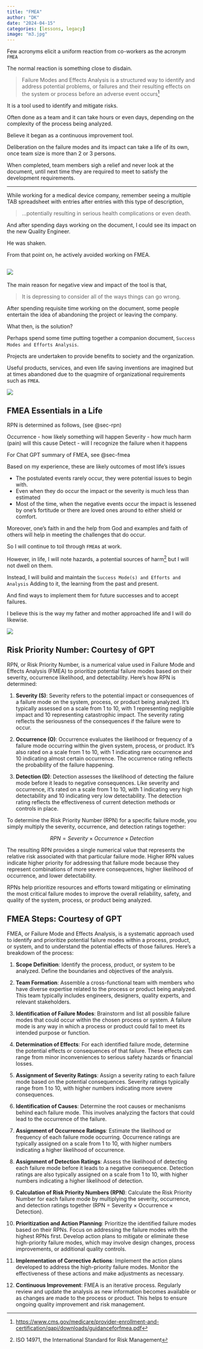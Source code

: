 ```yaml
---
title: "FMEA"
author: "DK"
date: "2024-04-15"
categories: [lessons, legacy]
image: "m3.jpg"
---
```


Few acronyms elicit a uniform reaction from co-workers as the acronym `FMEA`

The normal reaction is something close to disdain.

> Failure Modes and Effects Analysis is a structured way to identify and address potential problems, or failures and their resulting effects on the system or process before an adverse event occurs^[<https://www.cms.gov/medicare/provider-enrollment-and-certification/qapi/downloads/guidanceforfmea.pdf>]

It is a tool used to identify and mitigate risks.

Often done as a team and it can take hours or even days, depending on the complexity of the process being analyzed.

Believe it began as a continuous improvement tool.

Deliberation on the failure modes and its impact can take a life of its own, once team size is more than 2 or 3 persons.

When completed, team members sigh a relief and never look at the document, until next time they are required to meet to satisfy the development requirements.

---

While working for a medical device company, remember seeing a multiple TAB spreadsheet with entries after entries with this type of description,

> ...potentially resulting in serious health complications or even death.

And after spending days working on the document, I could see its impact on the new Quality Engineer.

He was shaken.

From that point on, he actively avoided working on FMEA.

![](m3.jpg)
---

The main reason for negative view and impact of the tool is that,

> It is depressing to consider all of the ways things can go wrong.

After spending requisite time working on the document, some people entertain the idea of abandoning the project or leaving the company.

What then, is the solution?

Perhaps spend some time putting together a companion document, `Success Modes and Efforts Analysis`.

Projects are undertaken to provide benefits to society and the organization.

Useful products, services, and even life saving inventions are imagined but at times abandoned due to the quagmire of organizational requirements such as `FMEA`.

![](m2.jpg)

## FMEA Essentials in a Life

RPN is determined as follows, (see @sec-rpn)

Occurrence - how likely something will happen
Severity - how much harm (pain) will this cause
Detect - will I recognize the failure when it happens

For Chat GPT summary of FMEA, see @sec-fmea

Based on my experience, these are likely outcomes of most life's issues

- The postulated events rarely occur, they were potential issues to begin with.
- Even when they do occur the impact or the severity is much less than estimated
- Most of the time, when the negative events occur the impact is lessened by one's fortitude or there are loved ones around to either shield or comfort.

Moreover, one's faith in and the help from God and examples and faith of others will help in meeting the challenges that do occur.

So I will continue to toil through `FMEA`s at work.

However, in life, I will note hazards, a potential sources of harm^[ISO 14971, the International Standard for Risk Management] but I will not dwell on them.

Instead, I will build and maintain the `Success Mode(s) and Efforts and Analysis`
Adding to it, the learning from the past and present.

And find ways to implement them for future successes and to accept failures.

I believe this is the way my father and mother approached life and I will do likewise.

![](m1.jpg)

## Risk Priority Number: Courtesy of GPT {#sec-rpn}

RPN, or Risk Priority Number, is a numerical value used in Failure Mode and Effects Analysis (FMEA) to prioritize potential failure modes based on their severity, occurrence likelihood, and detectability. Here's how RPN is determined:

1.  **Severity (S)**: Severity refers to the potential impact or consequences of a failure mode on the system, process, or product being analyzed. It's typically assessed on a scale from 1 to 10, with 1 representing negligible impact and 10 representing catastrophic impact. The severity rating reflects the seriousness of the consequences if the failure were to occur.

2.  **Occurrence (O)**: Occurrence evaluates the likelihood or frequency of a failure mode occurring within the given system, process, or product. It's also rated on a scale from 1 to 10, with 1 indicating rare occurrence and 10 indicating almost certain occurrence. The occurrence rating reflects the probability of the failure happening.

3.  **Detection (D)**: Detection assesses the likelihood of detecting the failure mode before it leads to negative consequences. Like severity and occurrence, it's rated on a scale from 1 to 10, with 1 indicating very high detectability and 10 indicating very low detectability. The detection rating reflects the effectiveness of current detection methods or controls in place.

To determine the Risk Priority Number (RPN) for a specific failure mode, you simply multiply the severity, occurrence, and detection ratings together:

$$ RPN = Severity×Occurrence×Detection $$

The resulting RPN provides a single numerical value that represents the relative risk associated with that particular failure mode. Higher RPN values indicate higher priority for addressing that failure mode because they represent combinations of more severe consequences, higher likelihood of occurrence, and lower detectability.

RPNs help prioritize resources and efforts toward mitigating or eliminating the most critical failure modes to improve the overall reliability, safety, and quality of the system, process, or product being analyzed.

## FMEA Steps: Courtesy of GPT {#sec-fmea}

FMEA, or Failure Mode and Effects Analysis, is a systematic approach used to identify and prioritize potential failure modes within a process, product, or system, and to understand the potential effects of those failures. Here's a breakdown of the process:

1.  **Scope Definition**: Identify the process, product, or system to be analyzed. Define the boundaries and objectives of the analysis.

2.  **Team Formation**: Assemble a cross-functional team with members who have diverse expertise related to the process or product being analyzed. This team typically includes engineers, designers, quality experts, and relevant stakeholders.

3.  **Identification of Failure Modes**: Brainstorm and list all possible failure modes that could occur within the chosen process or system. A failure mode is any way in which a process or product could fail to meet its intended purpose or function.

4.  **Determination of Effects**: For each identified failure mode, determine the potential effects or consequences of that failure. These effects can range from minor inconveniences to serious safety hazards or financial losses.

5.  **Assignment of Severity Ratings**: Assign a severity rating to each failure mode based on the potential consequences. Severity ratings typically range from 1 to 10, with higher numbers indicating more severe consequences.

6.  **Identification of Causes**: Determine the root causes or mechanisms behind each failure mode. This involves analyzing the factors that could lead to the occurrence of the failure.

7.  **Assignment of Occurrence Ratings**: Estimate the likelihood or frequency of each failure mode occurring. Occurrence ratings are typically assigned on a scale from 1 to 10, with higher numbers indicating a higher likelihood of occurrence.

8.  **Assignment of Detection Ratings**: Assess the likelihood of detecting each failure mode before it leads to a negative consequence. Detection ratings are also typically assigned on a scale from 1 to 10, with higher numbers indicating a higher likelihood of detection.

9.  **Calculation of Risk Priority Numbers (RPN)**: Calculate the Risk Priority Number for each failure mode by multiplying the severity, occurrence, and detection ratings together (RPN = Severity × Occurrence × Detection).

10. **Prioritization and Action Planning**: Prioritize the identified failure modes based on their RPNs. Focus on addressing the failure modes with the highest RPNs first. Develop action plans to mitigate or eliminate these high-priority failure modes, which may involve design changes, process improvements, or additional quality controls.

11. **Implementation of Corrective Actions**: Implement the action plans developed to address the high-priority failure modes. Monitor the effectiveness of these actions and make adjustments as necessary.

12. **Continuous Improvement**: FMEA is an iterative process. Regularly review and update the analysis as new information becomes available or as changes are made to the process or product. This helps to ensure ongoing quality improvement and risk management.
